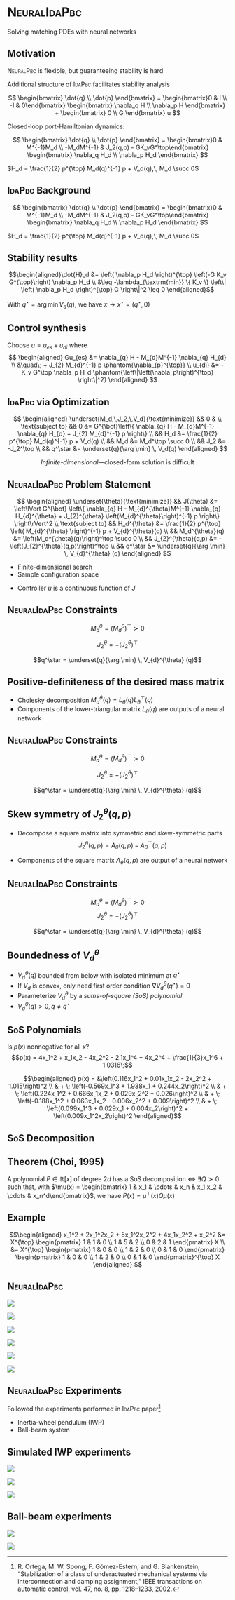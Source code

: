 # <span style="font-variant:small-caps;">NeuralIdaPbc</span> {visibility="uncounted"}
<!-- ###################################################################### -->

Solving matching PDEs with neural networks


## Motivation {auto-animate="true"}
<!-- ###################################################################### -->

<span style="font-variant:small-caps;">NeuralPbc</span> is flexible, but guaranteeing stability is hard

Additional structure of <span style="font-variant:small-caps;">IdaPbc</span> facilitates stability analysis


<!-- :::: {.r-stack} -->

<!-- ::: {.fragment .fade-out fragment-index=0} -->
$$ \begin{bmatrix} \dot{q} \\ \dot{p} \end{bmatrix} = \begin{bmatrix}0 & I \\ -I & 0\end{bmatrix} \begin{bmatrix} \nabla_q H \\ \nabla_p H  \end{bmatrix} + \begin{bmatrix} 0 \\ G \end{bmatrix} u $$
<!-- ::: -->

Closed-loop port-Hamiltonian dynamics:

<!-- ::: {.fragment .fade-in fragment-index=0} -->
$$
\begin{bmatrix} \dot{q} \\ \dot{p} \end{bmatrix}
=
\begin{bmatrix}0 & M^{-1}M_d \\ -M_dM^{-1} & J_2(q,p) - GK_vG^\top\end{bmatrix}
\begin{bmatrix} \nabla_q H_d \\ \nabla_p H_d \end{bmatrix}
$$
<!-- ::: -->
<!-- :::: -->

$H_d = \frac{1}{2} p^{\top} M_d(q)^{-1} p + V_d(q),\, M_d \succ 0$


## <span style="font-variant:small-caps;">IdaPbc</span> Background {auto-animate="true"}
<!-- ###################################################################### -->

$$ \begin{bmatrix} \dot{q} \\ \dot{p} \end{bmatrix} = \begin{bmatrix}0 & M^{-1}M_d \\ -M_dM^{-1} & J_2(q,p) - GK_vG^\top\end{bmatrix} \begin{bmatrix} \nabla_q H_d \\ \nabla_p H_d \end{bmatrix} $$

$H_d = \frac{1}{2} p^{\top} M_d(q)^{-1} p + V_d(q),\, M_d \succ 0$

:::: {layout-ncol="2"}

::: {.callout}
## Stability results

$$\begin{aligned}\dot{H}_d &= \left( \nabla_p H_d \right)^{\top} \left(-G K_v G^{\top}\right) \nabla_p H_d \\ &\leq -\lambda_{\textrm{min}} \{ K_v \} \left\| \left( \nabla_p H_d \right)^{\top} G \right\|^2 \leq 0 \end{aligned}$$

With $q^\star = \arg \min V_d(q)$, we have $x \to x^\star = (q^\star, 0)$
:::

::: {.fragment .fade-left}
::: {.callout}
## Control synthesis

Choose $u = u_{es} + u_{di}$ where
$$
\begin{aligned} 
Gu_{es} &= \nabla_{q} H - M_{d}M^{-1} \nabla_{q} H_{d} \\
&\quad\; + J_{2} M_{d}^{-1} p \phantom{\nabla_{p}^{\top}} \\
u_{di} &= -K_v G^\top \nabla_p H_d \phantom{\left\|\left(\nabla_p\right)^{\top} \right\|^2} 
\end{aligned}
$$
:::
:::

::::

## <span style="font-variant:small-caps;">IdaPbc</span> via Optimization {transition=slide-out}
<!-- ###################################################################### -->

:::: {layout="[-10, 100, -10]"}
::: {.callout}
$$
\begin{aligned}
\underset{M_d,\,J_2,\,V_d}{\text{minimize}} && 0 &  \\
\text{subject to} &&
0 &= G^{\bot}\left\{ \nabla_{q} H - M_{d}M^{-1} \nabla_{q} H_{d} + J_{2} M_{d}^{-1} p  \right\}
\\
&& H_d &= \frac{1}{2} p^{\top} M_d(q)^{-1} p + V_d(q)
\\
&& M_d &= M_d^\top \succ 0
\\
&& J_2 &= -J_2^\top
\\
&& q^\star &= \underset{q}{\arg \min} \, V_d(q)
\end{aligned}
$$
:::
::::

<center>*Infinite-dimensional*---closed-form solution is difficult</center>


## <span style="font-variant:small-caps;">NeuralIdaPbc</span> Problem Statement  {transition="fade-in zoom-out"}
<!-- ###################################################################### -->

:::: {layout="[-10, 100, -10]"}
::: {.callout}
$$
\begin{aligned}
\underset{\theta}{\text{minimize}} && J(\theta) &= \left\lVert G^{\bot} \left\{ \nabla_{q} H - M_{d}^{\theta}M^{-1} \nabla_{q} H_{d}^{\theta} + J_{2}^{\theta} \left(M_{d}^{\theta}\right)^{-1} p \right\} \right\rVert^2  \\
\text{subject to} 
&& H_d^{\theta} &= \frac{1}{2} p^{\top} \left( M_{d}^{\theta} \right)^{-1} p + V_{d}^{\theta}(q)
\\
&& M_d^{\theta}(q) &= \left(M_d^{\theta}(q)\right)^\top \succ 0
\\
&& J_{2}^{\theta}(q,p) &= -\left(J_{2}^{\theta}(q,p)\right)^\top
\\
&& q^\star &= \underset{q}{\arg \min} \, V_{d}^{\theta} (q)
\end{aligned}
$$
:::
::::

:::: {layout="[100,-5,90]"}
::: {.incremental}
* Finite-dimensional search
* Sample configuration space
:::
::: {.incremental}
* Controller $u$ is a continuous function of $J$
:::
::::


## <span style="font-variant:small-caps;">NeuralIdaPbc</span> Constraints
<!-- ###################################################################### -->


::: {.fragment .highlight-red fragment-index=0}
$$M_d^{\theta} = \left(M_d^{\theta}\right)^{\top} \succ 0$$
:::

::: {.fragment .semi-fade-out fragment-index=0}
$$J_{2}^{\theta} = -\left(J_{2}^{\theta}\right)^{\top}$$

$$q^\star = \underset{q}{\arg \min} \, V_{d}^{\theta} (q)$$
:::

::: {.fragment .fade-up fragment-index=0}
::: {.callout}
## Positive-definiteness of the desired mass matrix

* Cholesky decomposition $M_d^\theta(q) = L_{\theta}(q) L_{\theta}^{\top}(q)$
* Components of the lower-triangular matrix $L_\theta(q)$ are outputs of a neural network
:::
:::



## <span style="font-variant:small-caps;">NeuralIdaPbc</span> Constraints {visibility="uncounted"}
<!-- ###################################################################### -->

::: {.fragment .semi-fade-out fragment-index=0}
$$M_d^{\theta} = \left(M_d^{\theta}\right)^{\top} \succ 0$$
:::

::: {.fragment .highlight-red fragment-index=0}
$$J_{2}^{\theta} = -\left(J_{2}^{\theta}\right)^{\top}$$
:::

::: {.fragment .semi-fade-out fragment-index=0}
$$q^\star = \underset{q}{\arg \min} \, V_{d}^{\theta} (q)$$
:::

::: {.fragment .fade-up fragment-index=0}
::: {.callout}
## Skew symmetry of $J_2^\theta(q,p)$

* Decompose a square matrix into symmetric and skew-symmetric parts 
$$J_2^\theta(q,p) = A_{\theta}(q,p) -  A_{\theta}^{\top}(q,p)$$

* Components of the square matrix $A_\theta(q,p)$ are output of a neural network
:::
:::


## <span style="font-variant:small-caps;">NeuralIdaPbc</span> Constraints {visibility="uncounted"}
<!-- ###################################################################### -->

::: {.fragment .semi-fade-out fragment-index=0}
$$M_d^{\theta} = \left(M_d^{\theta}\right)^{\top} \succ 0$$
$$J_{2}^{\theta} = -\left(J_{2}^{\theta}\right)^{\top}$$
:::

::: {.fragment .highlight-red fragment-index=0}
$$q^\star = \underset{q}{\arg \min} \, V_{d}^{\theta} (q)$$
:::

::: {.fragment .fade-up fragment-index=0}
::: {.callout}
## Boundedness of $V_d^\theta$

* $V_d^\theta(q)$ bounded from below with isolated minimum at $q^\star$
* If $V_d$ is convex, only need first order condition $\nabla V_d^\theta(q^\star) = 0$
* Parameterize $V_d^\theta$ by a *sums-of-square (SoS) polynomial*
* $V_d^\theta(q) > 0,\, q \neq q^\star$ 
:::
:::


## <span style="font-variant:small-caps;">SoS</span> Polynomials
<!-- ###################################################################### -->

Is $p(x)$ nonnegative for all $x$?
$$p(x) = 4x_1^2 + x_1x_2 - 4x_2^2 - 2.1x_1^4 + 4x_2^4 + \frac{1}{3}x_1^6 + 1.0316\;$$

::: {.fragment}
$$\begin{aligned} p(x) = &\left(0.116x_1^2 + 0.01x_1x_2 - 2x_2^2 + 1.015\right)^2 \\ & + \; \left(-0.569x_1^3 + 1.938x_1 + 0.244x_2\right)^2 \\ & + \; \left(0.224x_1^2 + 0.666x_1x_2 + 0.029x_2^2 + 0.026\right)^2 \\ & + \; \left(-0.188x_1^2 + 0.063x_1x_2 - 0.006x_2^2 + 0.009\right)^2 \\ & + \; \left(0.099x_1^3 + 0.029x_1 + 0.004x_2\right)^2 + \left(0.009x_1^2x_2\right)^2 \end{aligned}$$
::: 

## <span style="font-variant:small-caps;">SoS</span> Decomposition
<!-- ###################################################################### -->

::: {.callout-tip icon="false"}
## Theorem (Choi, 1995)

A polynomial $P \in \mathbb{R}[x]$ of degree $2d$ has a SoS decomposition  $\Leftrightarrow$ $\exists Q \succ 0$ such that, with $\mu(x) = \begin{bmatrix} 1 & x_1 & \cdots & x_n & x_1 x_2 & \cdots & x_n^d\end{bmatrix}$, we have $P(x) = \mu^\top(x) Q \mu(x)$

<!-- $$P(x) = \mu^\top(x) Q \mu(x)$$ -->
:::

::: {.callout-note icon="false"}

## Example
$$\begin{aligned} x_1^2 + 2x_1^2x_2 + 5x_1^2x_2^2 + 4x_1x_2^2 + x_2^2  &= X^{\top} \begin{pmatrix} 1 & 1 & 0 \\ 1 & 5 & 2 \\ 0 & 2 & 1 \end{pmatrix}  X \\ &= X^{\top} \begin{pmatrix} 1 & 0 & 0 \\ 1 & 2 & 0 \\ 0 & 1 & 0 \end{pmatrix} \begin{pmatrix}   1 & 0 & 0 \\ 1 & 2 & 0 \\ 0 & 1 & 0 \end{pmatrix}^{\top} X \end{aligned} $$

:::

## <span style="font-variant:small-caps;">NeuralIdaPbc</span> 
<!-- ###################################################################### -->

:::: {.r-stack}

![](assets/nn-pbc-struct-frame-00.png){.fragment .fade-out fragment-index=0}

![](assets/nn-pbc-struct-frame-01.png){.fragment .fade-in-then-out fragment-index=0}

![](assets/nn-pbc-struct-frame-02.png){.fragment .fade-in-then-out fragment-index=1}

![](assets/nn-pbc-struct-frame-03.png){.fragment .fade-in-then-out fragment-index=2}

![](assets/nn-pbc-struct-frame-04.png){.fragment .fade-in-then-out fragment-index=3}

![](assets/nn-pbc-struct-frame-05.png){.fragment .fade-in-then-out fragment-index=4}


::::

## <span style="font-variant:small-caps;">NeuralIdaPbc</span> Experiments
<!-- ###################################################################### -->
Followed the experiments performed in <span style="font-variant:small-caps;">IdaPbc</span> paper[^idapbc]

[^idapbc]: R. Ortega, M. W. Spong, F. Gómez-Estern, and G. Blankenstein, “Stabilization
of a class of underactuated mechanical systems via interconnection and damping assignment,” IEEE transactions on automatic control, vol. 47, no. 8, pp.
1218–1233, 2002.

* Inertia-wheel pendulum (IWP)
* Ball-beam system

## {background-video="contents/assets/iwp-firefox.mp4" background-size="contain" background-video-loop="true" background-video-muted="true"}
<!-- ###################################################################### -->


## Simulated IWP experiments
<!-- ###################################################################### -->

:::: {.r-stack}
![](assets/idapbc-iwp-evolution.png){.fragment .fade-out fragment-index=0}

![](assets/idapbc-contours.png){.fragment .fade-in-then-out fragment-index=0}

![](assets/compare_uru.png){.fragment .fade-in fragment-index=1}
::::

## {background-video="contents/assets/iwp-cut-firefox.mp4" background-size="contain" background-video-loop="true" background-video-muted="true"}
<!-- ###################################################################### -->


## Ball-beam experiments
<!-- ###################################################################### -->

::: {.r-stack}
![](assets/ball-beam-schematic.png){.fragment .fade-out fragment-index=0}

![](assets/ball-beam-evolution.png){.fragment .fade-in fragment-index=0}
:::